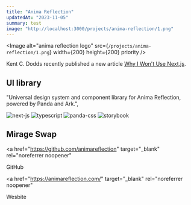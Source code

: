 ```yaml
---
title: "Anima Reflection"
updatedAt: "2023-11-05"
summary: test
image: "http://localhost:3000/projects/anima-reflection/1.png"
---
```


<Image
  alt="anima reflection logo"
  src={`/projects/anima-reflection/1.png`}
  width={200}
  height={200}
  priority
/>

Kent C. Dodds recently published a new article [Why I Won't Use Next.js](https://www.epicweb.dev/why-i-wont-use-nextjs).

## UI library

"Universal design system and component library for Anima Reflection, powered by Panda and Ark.",

<Flex>
  <SkillImage techName="Next.js">
    <Image alt="next-js" src="/skills/next.svg" width={32} height={32} />
  </SkillImage>
  <SkillImage techName="Typescript">
    <Image alt="typescript" src="/skills/ts.png" width={32} height={32} />
  </SkillImage>
  <SkillImage techName="Panda CSS">
    <Image alt="panda-css" src="/skills/panda.png" width={32} height={32} />
  </SkillImage>
  <SkillImage techName="Storybook">
    <Image alt="storybook" src="/skills/storybook.png" width={24} height={24} />
  </SkillImage>
</Flex>

## Mirage Swap

<a
  href="https://github.com/animareflection"
  target="_blank"
  rel="noreferrer noopener"
>
  GitHub
</a>

<a
  href="https://animareflection.com/"
  target="_blank"
  rel="noreferrer noopener"
>
  Wesbite
</a>
